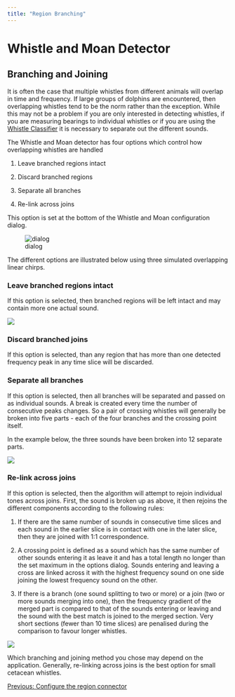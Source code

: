 ```yaml
---
title: "Region Branching"
---
```

Whistle and Moan Detector
=========================

Branching and Joining
---------------------

  
It is often the case that multiple whistles from different animals will overlap in time and frequency. If large groups of dolphins are encountered, then overlapping whistles tend to be the norm rather than the exception. While this may not be a problem if you are only interested in detecting whistles, if you are measuring bearings to individual whistles or if you are using the [Whistle Classifier](../../whistleClassifierHelp/docs/whistleClassifier_Overview.html) it is necessary to separate out the different sounds.

The Whistle and Moan detector has four options which control how overlapping whistles are handled

1.  Leave branched regions intact
    
2.  Discard branched regions
    
3.  Separate all branches
    
4.  Re-link across joins
    

This option is set at the bottom of the Whistle and Moan configuration dialog.

  

![dialog](images/whistleMoanDialog_Branching.png)

  
  

The different options are illustrated below using three simulated overlapping linear chirps.

### Leave branched regions intact

If this option is selected, then branched regions will be left intact and may contain more one actual sound.

  

![](images/leaveIntact.png)

  

### Discard branched joins

If this option is selected, than any region that has more than one detected frequency peak in any time slice will be discarded.

  

### Separate all branches

If this option is selected, then all branches will be separated and passed on as individual sounds. A break is created every time the number of consecutive peaks changes. So a pair of crossing whistles will generally be broken into five parts - each of the four branches and the crossing point itself.

In the example below, the three sounds have been broken into 12 separate parts.

  

![](images/separateBranches.png)

  

### Re-link across joins

If this option is selected, then the algorithm will attempt to rejoin individual tones across joins. First, the sound is broken up as above, it then rejoins the different components according to the following rules:

1.  If there are the same number of sounds in consecutive time slices and each sound in the earlier slice is in contact with one in the later slice, then they are joined with 1:1 correspondence.
    
2.  A crossing point is defined as a sound which has the same number of other sounds entering it as leave it and has a total length no longer than the set maximum in the options dialog. Sounds entering and leaving a cross are linked across it with the highest frequency sound on one side joining the lowest frequency sound on the other.
    
3.  If there is a branch (one sound splitting to two or more) or a join (two or more sounds merging into one), then the frequency gradient of the merged part is compared to that of the sounds entering or leaving and the sound with the best match is joined to the merged section. Very short sections (fewer than 10 time slices) are penalised during the comparison to favour longer whistles.
    

  

![](images/rejoinCrossings.png)

  

Which branching and joining method you chose may depend on the application. Generally, re-linking across joins is the best option for small cetacean whistles.

  

  

[Previous: Configure the region connector](whistleMoan_ConfigConnect.html)
